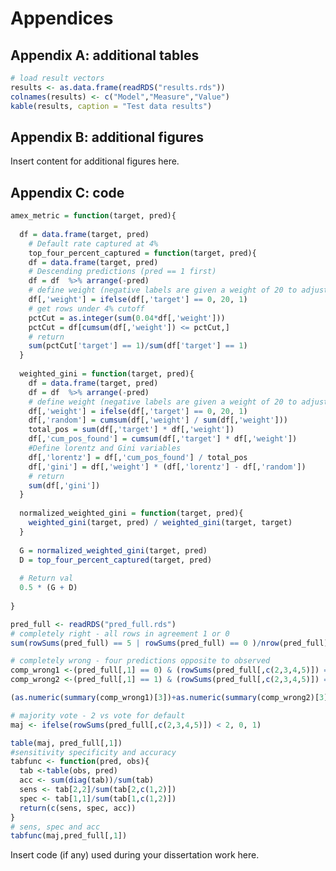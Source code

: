 # Appendices

## Appendix A: additional tables

```r
# load result vectors
results <- as.data.frame(readRDS("results.rds"))
colnames(results) <- c("Model","Measure","Value")
kable(results, caption = "Test data results")
```
\newpage

## Appendix B: additional figures

Insert content for additional figures here.

\newpage

## Appendix C: code

```r

amex_metric = function(target, pred){
  
  df = data.frame(target, pred)
    # Default rate captured at 4%
    top_four_percent_captured = function(target, pred){
    df = data.frame(target, pred)
    # Descending predictions (pred == 1 first)
    df = df  %>% arrange(-pred)
    # define weight (negative labels are given a weight of 20 to adjust for down sampling)
    df[,'weight'] = ifelse(df[,'target'] == 0, 20, 1)
    # get rows under 4% cutoff
    pctCut = as.integer(sum(0.04*df[,'weight']))
    pctCut = df[cumsum(df[,'weight']) <= pctCut,]
    # return
    sum(pctCut['target'] == 1)/sum(df['target'] == 1)
  }
  
  weighted_gini = function(target, pred){
    df = data.frame(target, pred)
    df = df  %>% arrange(-pred)
    # define weight (negative labels are given a weight of 20 to adjust for down sampling)
    df[,'weight'] = ifelse(df[,'target'] == 0, 20, 1)
    df[,'random'] = cumsum(df[,'weight'] / sum(df[,'weight']))
    total_pos = sum(df[,'target'] * df[,'weight'])
    df[,'cum_pos_found'] = cumsum(df[,'target'] * df[,'weight'])
    #Define lorentz and Gini variables
    df[,'lorentz'] = df[,'cum_pos_found'] / total_pos
    df[,'gini'] = df[,'weight'] * (df[,'lorentz'] - df[,'random'])
    # return
    sum(df[,'gini'])
  }
  
  normalized_weighted_gini = function(target, pred){
    weighted_gini(target, pred) / weighted_gini(target, target)
  }
  
  G = normalized_weighted_gini(target, pred)
  D = top_four_percent_captured(target, pred)
  
  # Return val
  0.5 * (G + D)
  
}
```


```r

pred_full <- readRDS("pred_full.rds")
# completely right - all rows in agreement 1 or 0
sum(rowSums(pred_full) == 5 | rowSums(pred_full) == 0 )/nrow(pred_full)

# completely wrong - four predictions opposite to observed
comp_wrong1 <-(pred_full[,1] == 0) & (rowSums(pred_full[,c(2,3,4,5)]) == 4) 
comp_wrong2 <-(pred_full[,1] == 1) & (rowSums(pred_full[,c(2,3,4,5)]) == 0)

(as.numeric(summary(comp_wrong1)[3])+as.numeric(summary(comp_wrong2)[3]))/nrow(pred_full)

# majority vote - 2 vs vote for default
maj <- ifelse(rowSums(pred_full[,c(2,3,4,5)]) < 2, 0, 1)

table(maj, pred_full[,1])
#sensitivity specificity and accuracy
tabfunc <- function(pred, obs){
  tab <-table(obs, pred)
  acc <- sum(diag(tab))/sum(tab)
  sens <- tab[2,2]/sum(tab[2,c(1,2)])
  spec <- tab[1,1]/sum(tab[1,c(1,2)])
  return(c(sens, spec, acc))
}
# sens, spec and acc
tabfunc(maj,pred_full[,1])
```



Insert code (if any) used during your dissertation work here.